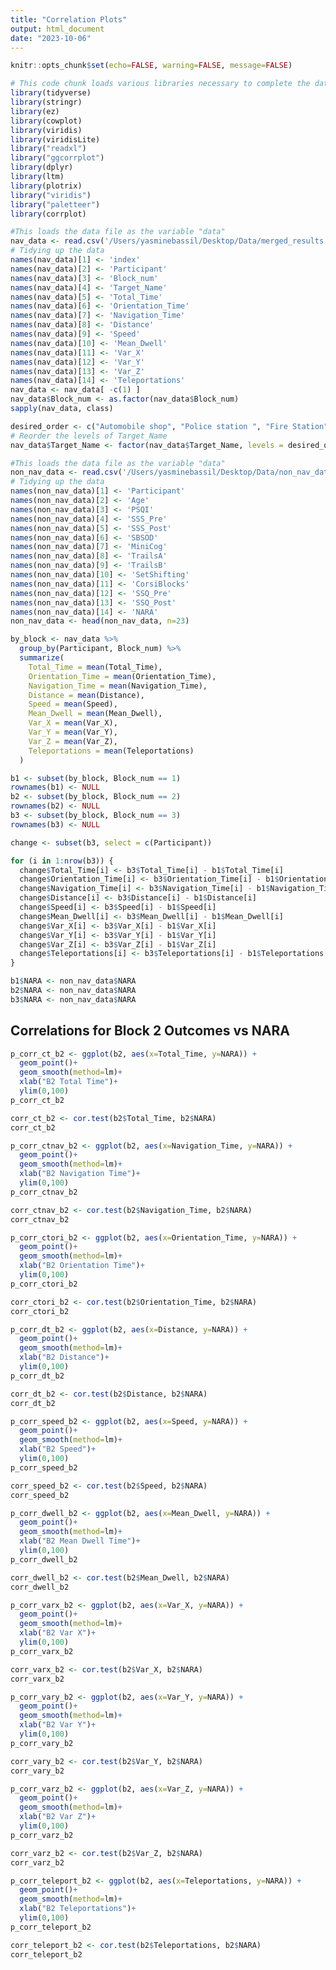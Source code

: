 ```yaml
---
title: "Correlation Plots"
output: html_document
date: "2023-10-06"
---
```


```r
knitr::opts_chunk$set(echo=FALSE, warning=FALSE, message=FALSE)
```

```r
# This code chunk loads various libraries necessary to complete the data analysis and produce graphics
library(tidyverse)
library(stringr)
library(ez)
library(cowplot)
library(viridis)
library(viridisLite)
library("readxl")
library("ggcorrplot")
library(dplyr)
library(ltm)
library(plotrix)
library("viridis")
library("paletteer")
library(corrplot)
```

```r
#This loads the data file as the variable "data"
nav_data <- read.csv('/Users/yasminebassil/Desktop/Data/merged_results.csv')
# Tidying up the data
names(nav_data)[1] <- 'index'
names(nav_data)[2] <- 'Participant'
names(nav_data)[3] <- 'Block_num'
names(nav_data)[4] <- 'Target_Name'
names(nav_data)[5] <- 'Total_Time'
names(nav_data)[6] <- 'Orientation_Time'
names(nav_data)[7] <- 'Navigation_Time'
names(nav_data)[8] <- 'Distance'
names(nav_data)[9] <- 'Speed'
names(nav_data)[10] <- 'Mean_Dwell'
names(nav_data)[11] <- 'Var_X'
names(nav_data)[12] <- 'Var_Y'
names(nav_data)[13] <- 'Var_Z'
names(nav_data)[14] <- 'Teleportations'
nav_data <- nav_data[ -c(1) ]
nav_data$Block_num <- as.factor(nav_data$Block_num)
sapply(nav_data, class)

desired_order <- c("Automobile shop", "Police station ", "Fire Station", "Bank", "Pawn Shop", "Pizzeria", "Quattroki Restaurant", "High School")
# Reorder the levels of Target_Name
nav_data$Target_Name <- factor(nav_data$Target_Name, levels = desired_order)

#This loads the data file as the variable "data"
non_nav_data <- read.csv('/Users/yasminebassil/Desktop/Data/non_nav_data.csv')
# Tidying up the data
names(non_nav_data)[1] <- 'Participant'
names(non_nav_data)[2] <- 'Age'
names(non_nav_data)[3] <- 'PSQI'
names(non_nav_data)[4] <- 'SSS_Pre'
names(non_nav_data)[5] <- 'SSS_Post'
names(non_nav_data)[6] <- 'SBSOD'
names(non_nav_data)[7] <- 'MiniCog'
names(non_nav_data)[8] <- 'TrailsA'
names(non_nav_data)[9] <- 'TrailsB'
names(non_nav_data)[10] <- 'SetShifting'
names(non_nav_data)[11] <- 'CorsiBlocks'
names(non_nav_data)[12] <- 'SSQ_Pre'
names(non_nav_data)[13] <- 'SSQ_Post'
names(non_nav_data)[14] <- 'NARA'
non_nav_data <- head(non_nav_data, n=23)
```

```r
by_block <- nav_data %>%
  group_by(Participant, Block_num) %>%
  summarize(
    Total_Time = mean(Total_Time),
    Orientation_Time = mean(Orientation_Time),
    Navigation_Time = mean(Navigation_Time),
    Distance = mean(Distance),
    Speed = mean(Speed),
    Mean_Dwell = mean(Mean_Dwell),
    Var_X = mean(Var_X),
    Var_Y = mean(Var_Y),
    Var_Z = mean(Var_Z),
    Teleportations = mean(Teleportations)
  )

b1 <- subset(by_block, Block_num == 1)
rownames(b1) <- NULL 
b2 <- subset(by_block, Block_num == 2)
rownames(b2) <- NULL 
b3 <- subset(by_block, Block_num == 3)
rownames(b3) <- NULL 

change <- subset(b3, select = c(Participant))

for (i in 1:nrow(b3)) {
  change$Total_Time[i] <- b3$Total_Time[i] - b1$Total_Time[i]
  change$Orientation_Time[i] <- b3$Orientation_Time[i] - b1$Orientation_Time[i]
  change$Navigation_Time[i] <- b3$Navigation_Time[i] - b1$Navigation_Time[i]
  change$Distance[i] <- b3$Distance[i] - b1$Distance[i]
  change$Speed[i] <- b3$Speed[i] - b1$Speed[i]
  change$Mean_Dwell[i] <- b3$Mean_Dwell[i] - b1$Mean_Dwell[i]
  change$Var_X[i] <- b3$Var_X[i] - b1$Var_X[i]
  change$Var_Y[i] <- b3$Var_Y[i] - b1$Var_Y[i]
  change$Var_Z[i] <- b3$Var_Z[i] - b1$Var_Z[i]
  change$Teleportations[i] <- b3$Teleportations[i] - b1$Teleportations[i]
}

b1$NARA <- non_nav_data$NARA
b2$NARA <- non_nav_data$NARA
b3$NARA <- non_nav_data$NARA
```


## Correlations for Block 2 Outcomes vs NARA

```r
p_corr_ct_b2 <- ggplot(b2, aes(x=Total_Time, y=NARA)) + 
  geom_point()+
  geom_smooth(method=lm)+
  xlab("B2 Total Time")+
  ylim(0,100)
p_corr_ct_b2
```

```r
corr_ct_b2 <- cor.test(b2$Total_Time, b2$NARA)
corr_ct_b2
```


```r
p_corr_ctnav_b2 <- ggplot(b2, aes(x=Navigation_Time, y=NARA)) + 
  geom_point()+
  geom_smooth(method=lm)+
  xlab("B2 Navigation Time")+
  ylim(0,100)
p_corr_ctnav_b2
```

```r
corr_ctnav_b2 <- cor.test(b2$Navigation_Time, b2$NARA)
corr_ctnav_b2
```

```r
p_corr_ctori_b2 <- ggplot(b2, aes(x=Orientation_Time, y=NARA)) + 
  geom_point()+
  geom_smooth(method=lm)+
  xlab("B2 Orientation Time")+
  ylim(0,100)
p_corr_ctori_b2
```

```r
corr_ctori_b2 <- cor.test(b2$Orientation_Time, b2$NARA)
corr_ctori_b2
```

```r
p_corr_dt_b2 <- ggplot(b2, aes(x=Distance, y=NARA)) + 
  geom_point()+
  geom_smooth(method=lm)+
  xlab("B2 Distance")+
  ylim(0,100)
p_corr_dt_b2
```

```r
corr_dt_b2 <- cor.test(b2$Distance, b2$NARA)
corr_dt_b2
```

```r
p_corr_speed_b2 <- ggplot(b2, aes(x=Speed, y=NARA)) + 
  geom_point()+
  geom_smooth(method=lm)+
  xlab("B2 Speed")+
  ylim(0,100)
p_corr_speed_b2
```

```r
corr_speed_b2 <- cor.test(b2$Speed, b2$NARA)
corr_speed_b2
```

```r
p_corr_dwell_b2 <- ggplot(b2, aes(x=Mean_Dwell, y=NARA)) + 
  geom_point()+
  geom_smooth(method=lm)+
  xlab("B2 Mean Dwell Time")+
  ylim(0,100)
p_corr_dwell_b2
```

```r
corr_dwell_b2 <- cor.test(b2$Mean_Dwell, b2$NARA)
corr_dwell_b2
```

```r
p_corr_varx_b2 <- ggplot(b2, aes(x=Var_X, y=NARA)) + 
  geom_point()+
  geom_smooth(method=lm)+
  xlab("B2 Var X")+
  ylim(0,100)
p_corr_varx_b2
```

```r
corr_varx_b2 <- cor.test(b2$Var_X, b2$NARA)
corr_varx_b2
```


```r
p_corr_vary_b2 <- ggplot(b2, aes(x=Var_Y, y=NARA)) + 
  geom_point()+
  geom_smooth(method=lm)+
  xlab("B2 Var Y")+
  ylim(0,100)
p_corr_vary_b2
```

```r
corr_vary_b2 <- cor.test(b2$Var_Y, b2$NARA)
corr_vary_b2
```


```r
p_corr_varz_b2 <- ggplot(b2, aes(x=Var_Z, y=NARA)) + 
  geom_point()+
  geom_smooth(method=lm)+
  xlab("B2 Var Z")+
  ylim(0,100)
p_corr_varz_b2
```

```r
corr_varz_b2 <- cor.test(b2$Var_Z, b2$NARA)
corr_varz_b2
```


```r
p_corr_teleport_b2 <- ggplot(b2, aes(x=Teleportations, y=NARA)) + 
  geom_point()+
  geom_smooth(method=lm)+
  xlab("B2 Teleportations")+
  ylim(0,100)
p_corr_teleport_b2
```

```r
corr_teleport_b2 <- cor.test(b2$Teleportations, b2$NARA)
corr_teleport_b2
```

